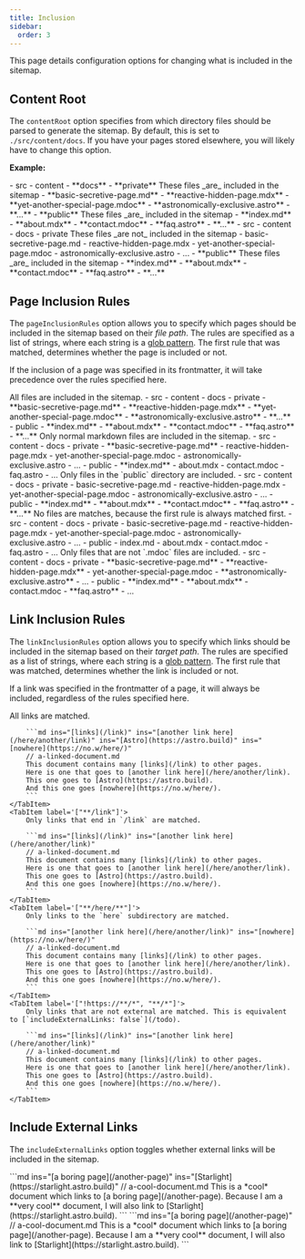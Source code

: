 ```yaml
---
title: Inclusion
sidebar:
  order: 3
---
```



This page details configuration options for changing what is included in the sitemap.

## Content Root

The `contentRoot` option specifies from which directory files should be parsed to generate the sitemap.
By default, this is set to `./src/content/docs`. If you have your pages stored elsewhere, you will likely have to change this option.

**Example:**

<Tabs>
	<TabItem label="./src/content/docs" icon="seti:happenings">
		<FileTree>
			- src
				- content
					- **docs**
						- **private** These files _are_ included in the sitemap
							- **basic-secretive-page.md**
							- **reactive-hidden-page.mdx**
							- **yet-another-special-page.mdoc**
							- **astronomically-exclusive.astro**
							- **...**
						- **public** These files _are_ included in the sitemap
							- **index.md**
							- **about.mdx**
							- **contact.mdoc**
							- **faq.astro**
							- **...**
		</FileTree>
	</TabItem>
	<TabItem label="./src/content/docs/public" icon="list-format">
		<FileTree>
			- src
				- content
					- docs
						- private These files _are not_ included in the sitemap
							- basic-secretive-page.md
							- reactive-hidden-page.mdx
							- yet-another-special-page.mdoc
							- astronomically-exclusive.astro
							- ...
						- **public** These files _are_ included in the sitemap
							- **index.md**
							- **about.mdx**
							- **contact.mdoc**
							- **faq.astro**
							- **...**
		</FileTree>
	</TabItem>
</Tabs>


## Page Inclusion Rules

The `pageInclusionRules` option allows you to specify which pages should be included in the sitemap based on their _file path_.
The rules are specified as a list of strings, where each string is a [glob pattern](/test).
The first rule that was matched, determines whether the page is included or not.


If the inclusion of a page was specified in its frontmatter, it will take precedence over the rules specified here.

<Tabs>
	<TabItem label='["**/*"]'>
		All files are included in the sitemap.
		<FileTree>
			- src
				- content
					- docs
						- private
							- **basic-secretive-page.md**
							- **reactive-hidden-page.mdx**
							- **yet-another-special-page.mdoc**
							- **astronomically-exclusive.astro**
							- **...**
						- public
							- **index.md**
							- **about.mdx**
							- **contact.mdoc**
							- **faq.astro**
							- **...**
		</FileTree>
	</TabItem>
	<TabItem label='["**/*.md"]'>
		Only normal markdown files are included in the sitemap.
		<FileTree>
			- src
				- content
					- docs
						- private
							- **basic-secretive-page.md**
							- reactive-hidden-page.mdx
							- yet-another-special-page.mdoc
							- astronomically-exclusive.astro
							- ...
						- public
							- **index.md**
							- about.mdx
							- contact.mdoc
							- faq.astro
							- ...
		</FileTree>
	</TabItem>
	<TabItem label='["public/**"]'>
		Only files in the `public` directory are included.
		<FileTree>
			- src
				- content
					- docs
						- private
							- basic-secretive-page.md
							- reactive-hidden-page.mdx
							- yet-another-special-page.mdoc
							- astronomically-exclusive.astro
							- ...
						- public
							- **index.md**
							- **about.mdx**
							- **contact.mdoc**
							- **faq.astro**
							- **...**
		</FileTree>
	</TabItem>
	<TabItem label='["!**/*", "**/*"]'>
		No files are matches, because the first rule is always matched first.
		<FileTree>
			- src
				- content
					- docs
						- private
							- basic-secretive-page.md
							- reactive-hidden-page.mdx
							- yet-another-special-page.mdoc
							- astronomically-exclusive.astro
							- ...
						- public
							- index.md
							- about.mdx
							- contact.mdoc
							- faq.astro
							- ...
		</FileTree>
	</TabItem>
	<TabItem label='["!**/*.mdoc", "**/*"]'>
		Only files that are not `.mdoc` files are included.
		<FileTree>
			- src
				- content
					- docs
						- private
							- **basic-secretive-page.md**
							- **reactive-hidden-page.mdx**
							- yet-another-special-page.mdoc
							- **astronomically-exclusive.astro**
							- ...
						- public
							- **index.md**
							- **about.mdx**
							- contact.mdoc
							- **faq.astro**
							- ...
		</FileTree>
	</TabItem>
</Tabs>


## Link Inclusion Rules

The `linkInclusionRules` option allows you to specify which links should be included in the sitemap based on their _target path_.
The rules are specified as a list of strings, where each string is a [glob pattern](/test).
The first rule that was matched, determines whether the link is included or not.

If a link was specified in the frontmatter of a page, it will always be included, regardless of the rules specified here.

<Tabs>
	<TabItem label='["**/*"]'>
		All links are matched.

		```md ins="[links](/link)" ins="[another link here](/here/another/link)" ins="[Astro](https://astro.build)" ins="[nowhere](https://no.w/here/)"
		// a-linked-document.md
		This document contains many [links](/link) to other pages.
		Here is one that goes to [another link here](/here/another/link).
		This one goes to [Astro](https://astro.build).
		And this one goes [nowhere](https://no.w/here/).
		```
	</TabItem>
	<TabItem label='["**/link"]'>
		Only links that end in `/link` are matched.

		```md ins="[links](/link)" ins="[another link here](/here/another/link)"
		// a-linked-document.md
		This document contains many [links](/link) to other pages.
		Here is one that goes to [another link here](/here/another/link).
		This one goes to [Astro](https://astro.build).
		And this one goes [nowhere](https://no.w/here/).
		```
	</TabItem>
	<TabItem label='["**/here/**"]'>
		Only links to the `here` subdirectory are matched.

		```md ins="[another link here](/here/another/link)" ins="[nowhere](https://no.w/here/)"
		// a-linked-document.md
		This document contains many [links](/link) to other pages.
		Here is one that goes to [another link here](/here/another/link).
		This one goes to [Astro](https://astro.build).
		And this one goes [nowhere](https://no.w/here/).
		```
	</TabItem>
	<TabItem label='["!https://**/*", "**/*"]'>
		Only links that are not external are matched. This is equivalent to [`includeExternalLinks: false`](/todo).

		```md ins="[links](/link)" ins="[another link here](/here/another/link)"
		// a-linked-document.md
		This document contains many [links](/link) to other pages.
		Here is one that goes to [another link here](/here/another/link).
		This one goes to [Astro](https://astro.build).
		And this one goes [nowhere](https://no.w/here/).
		```
	</TabItem>
</Tabs>

## Include External Links

The `includeExternalLinks` option toggles whether external links will be included in the sitemap.

<Tabs>
	<TabItem label="True" icon="approve-check">
		```md ins="[a boring page](/another-page)" ins="[Starlight](https://starlight.astro.build)"
		// a-cool-document.md
		This is a *cool* document
			which links to [a boring page](/another-page).
		Because I am a **very cool** document,
			I will also link to [Starlight](https://starlight.astro.build).
		```
	</TabItem>
	<TabItem label="False" icon="close">
		```md ins="[a boring page](/another-page)"
		// a-cool-document.md
		This is a *cool* document
			which links to [a boring page](/another-page).
		Because I am a **very cool** document,
			I will also link to [Starlight](https://starlight.astro.build).
		```
	</TabItem>
</Tabs>


